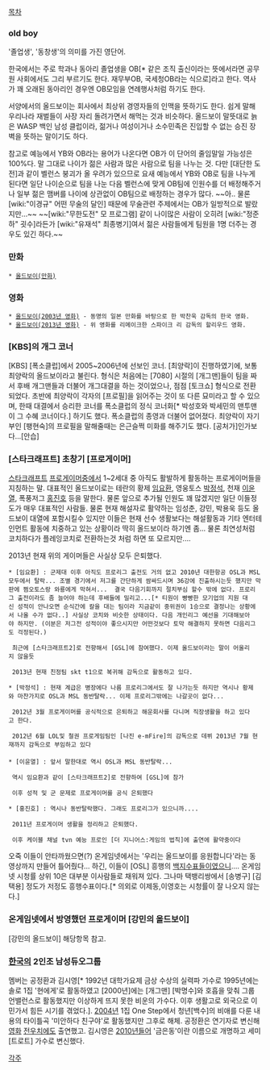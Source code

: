 [[목차]]
=== old boy ===
'졸업생', '동창생'의 의미를 가진 영단어.

한국에서는 주로 학과나 동아리 졸업생을 OB[* 같은 조직 출신이라는 뜻에서라면 공무원 사회에서도 그리 부르기도 한다. 재무부OB, 국세청OB라는 식으로]라고 한다. 역사가 꽤 오래된 동아리인 경우엔 OB모임을 연례행사처럼 하기도 한다.

서양에서의 올드보이는 회사에서 최상위 경영자들의 인맥을 뜻하기도 한다. 쉽게 말해 우리나라 재벌들이 사장 자리 돌려가면서 해먹는 것과 비슷하다. 올드보이 말뜻대로 늙은 WASP 백인 남성 클럽이라, 젊거나 여성이거나 소수민족은 진입할 수 없는 승진 장벽을 뜻하는 말이기도 하다.

참고로 예능에서 YB와 OB라는 용어가 나온다면 OB가 이 단어의 줄임말일 가능성은 100%다. 말 그대로 나이가 젊은 사람과 많은 사람으로 팀을 나누는 것. 다만 [대단한 도전]과 같이 벨런스 붕괴가 올 우려가 있으므로 요새 예능에서 YB와 OB로 팀을 나누게 된다면 일단 나이순으로 팀을 나눈 다음 벨런스에 맞게 OB팀에 인원수를 더 배정해주거나 일부 젊은 맴버를 나이에 상관없이 OB팀으로 배정하는 경우가 많다. ~~아.. 물론 [wiki:"이경규" 어떤 무술의 달인] 때문에 무술관련 주제에서는 OB가 일방적으로 발랐지만...~~
~~[wiki:"무한도전" 모 프로그램] 같이 나이많은 사람이 오히려 [wiki:"정준하" 굇수]라든가 [wiki:"유재석" 최종병기]여서 젊은 사람들에게 팀원을 1명 더주는 경우도 있긴 하다.~~
=== 만화 ===
 * [[올드보이(만화)]]

=== 영화 ===
 * [[올드보이(2003년 영화)]] - 동명의 일본 만화를 바탕으로 한 박찬욱 감독의 한국 영화.
 * [[올드보이(2013년 영화)]] - 위 영화를 리메이크한 스파이크 리 감독의 할리우드 영화.

=== [KBS]의 개그 코너 ===
[KBS] [폭소클럽]에서 2005~2006년에 선보인 코너. [최양락]이 진행하였기에, 보통 최양락의 올드보이라고 불린다. 형식은 처음에는 [7080] 시절의 [개그맨]들이 팀을 짜서 후배 개그맨들과 더불어 개그대결을 하는 것이었으나, 점점 [토크쇼] 형식으로 전환되었다. 초반에 최양락이 각자의 [프로필]을 읽어주는 것이 또 다른 묘미라고 할 수 있으며, 한때 대결에서 승리한 코너를 폭소클럽의 정식 코너화[* 박성호와 박세민의 맨투맨이 그 수혜 코너이다.] 하기도 했다. 폭소클럽의 종영과 더불어 없어졌다.
최양락이 자기 부인 [팽현숙]의 프로필을 말해줄때는 은근슬쩍 미화를 해주기도 했다. [공처가]인가보다...[안습]
=== [스타크래프트] 초창기 [프로게이머] ===
[[스타크래프트]] [[프로게이머]]중에서 1~2세대 중 아직도 활발하게 활동하는 프로게이머들을 지칭하는 말. 대표적인 올드보이로는 테란의 황제 [[임요환]], 영웅토스 [[박정석]], 천재 [[이윤열]], 폭풍저그 [[홍진호]] 등을 말한다. 물론 앞으로 추가될 인원도 꽤 많겠지만 일단 이들정도가 매우 대표적인 사람들. 물론 현재 해설자로 활약하는 임성춘, 강민, 박용욱 등도 올드보이 대열에 포함시킬수 있지만 이들은 현재 선수 생활보다는 해설활동과 기타 엔터테인먼트 활동에 치중하고 있는 상황이라 딱히 올드보이라 하기엔 좀... 물론 최연성처럼 코치하다가 플레잉코치로 전환하는것 처럼 하면 또 모르지만....

2013년 현재 위의 게이머들은 사실상 모두 은퇴했다.

 * [임요환] : 군제대 이후 아직도 프로리그 출전도 거의 없고 2010년 대한항공 OSL과 MSL모두에서 탈락... 조별 경기에서 저그를 간단하게 쌈싸드시며 36강에 진출하시는듯 했지만 막판에 쩜오토스랑 와룡에게 막혀서...  결국 다음기회까지 절치부심 할수 밖에 없다. 프로리그 출전이라도 좀 늘어야 하는데 후배들에 밀리고...[* 티원이 빵빵한 모기업의 지원 대신 성적이 안나오면 순식간에 칼을 대는 팀이라 지금같이 중위권이 1승으로 결정나는 상황에서 나올 수가 없다..] 사실상 코치와 비슷한 상태이다. 다음 개인리그 예선을 기대해보아야 하지만. (이분은 저그전 성적이야 좋으시지만 어떤것보다 토막 해결하지 못하면 다음리그도 걱정된다.)

  최근에 [스타크래프트2]로 전향해서 [GSL]에 참여했다. 이제 올드보이라는 말이 어울리지 않을듯

  2013년 현재 친정팀 skt t1으로 복귀해 감독으로 활동하고 있다.

 * [박정석] : 현재 계급은 병장에다 나름 프로리그에서도 잘 나가는듯 하지만 역시나 황제와 마찬가지로 OSL과 MSL 동반탈락... 이제 프로리그밖에는 나갈곳이 없다...

  2012년 3월 프로게이머를 공식적으로 은퇴하고 해운회사를 다니며 직장생활을 하고 있다고 한다.

  2012년 6월 LOL및 철권 프로게임팀인 [나진 e-mFire]의 감독으로 데뷔 2013년 7월 현재까지 감독으로 부임하고 있다
 
 * [이윤열] : 앞서 말한대로 역시 OSL과 MSL 동반탈락... 

  역시 임요환과 같이 [스타크래프트2]로 전향하여 [GSL]에 참가

  이후 성적 및 군 문제로 프로게이머를 공식 은퇴했다

 * [홍진호] : 역시나 동반탈락했다. 그래도 프로리그가 있으니까....
  
  2011년 프로게이머 생활을 정리하고 은퇴했다.
  
  이후 케이블 채널 tvn 예능 프로인 [더 지니어스:게임의 법칙]에 출연에 활약중이다

오죽 이들이 안타까웠으면(?) 온게임넷에서는 '우리는 올드보이를 응원합니다'라는 동영상까지 만들어 틀어줬다... 하긴, 이들이 [OSL] 흥행의 [[백지수표]]들이였으니.... 온게임넷 시청률 상위 10은 대부분 이사람들로 채워져 있다. 그나마 택뱅리쌍에서 [송병구] [김택용] 정도가 저정도 흥행수표이다.[* 의외로 이제동,이영호는 시청률이 잘 나오지 않는다.]
=== 온게임넷에서 방영했던 프로게이머 [강민의 올드보이] ===
[강민의 올드보이] 해당항목 참고.
=== [[한국]]의 2인조 남성듀오그룹 ===
멤버는 공정환과 김시영[* 1992년 대학가요제 금상 수상의 실력파 가수로 1995년에는 솔로 1집 '현에게'로 활동하였고 [2000년]에는 [개그맨] [박명수]와 호흡을 맞춰 그룹 언밸런스로 활동했지만 이상하게 뜨지 못한 비운의 가수다. 이후 생활고로 외국으로 이민가서 힘든 시기를 겪었다.]. [[2004년]] 1집 One Step에서 청년[백수]의 비애를 다룬 내용의 타이틀곡 '미안하다 친구야'로 활동했지만 그후로 해체. 공정환은 연기자로 변신해 [[영화]] [[전우치]]에도 출연했고. 김시영은 [[2010년]]들어 '금은동'이란 이름으로 개명하고 세미[트로트] 가수로 변신했다. 


[[각주]]
